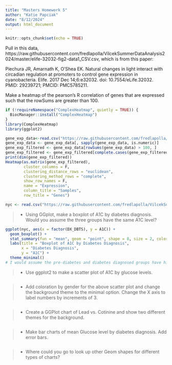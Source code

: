 ```yaml
---
title: "Masters Homework 5"
author: "Katie Papciak"
date: "8/12/2024"
output: html_document
---
```


```r
knitr::opts_chunk$set(echo = TRUE)
```

 

Pull in this data, https://raw.githubusercontent.com/fredlapolla/VilcekSummerDataAnalysis2024/master/elife-32032-fig2-data1_CSV.csv, which is from this paper:

Piechura JR, Amarnath K, O'Shea EK. Natural changes in light interact with circadian regulation at promoters to control gene expression in cyanobacteria. Elife. 2017 Dec 14;6:e32032. doi: 10.7554/eLife.32032. PMID: 29239721; PMCID: PMC5785211.

Make a heatmap of the pearson's R correlation of genes that are expressed such that the rowSums are greater than 100. 

```r
if (!requireNamespace("ComplexHeatmap", quietly = TRUE)) {
  BiocManager::install("ComplexHeatmap")
}
library(ComplexHeatmap)
library(ggplot2)
```

```r
gene_exp_data<-read.csv("https://raw.githubusercontent.com/fredlapolla/VilcekSummerDataAnalysis2024/master/elife-32032-fig2-data1_CSV.csv")
gene_exp_data <- gene_exp_data[, sapply(gene_exp_data, is.numeric)]
gene_exp_filtered <- gene_exp_data[rowSums(gene_exp_data) > 100, ]
gene_exp_filtered <- gene_exp_filtered[complete.cases(gene_exp_filtered), ]
print(dim(gene_exp_filtered))
Heatmap(as.matrix(gene_exp_filtered), 
        cluster_columns = F, 
        clustering_distance_rows = "euclidean",
        clustering_method_rows = "complete", 
        show_row_names = F,
        name = "Expression",
        column_title = "Samples",
        row_title = "Genes")
```



```r
nyc <- read.csv("https://raw.githubusercontent.com/fredlapolla/VilcekSummerDataAnalysis2024/main/NYC_HANES_DIAB.csv")
```



>- Using GGplot, make a boxplot of A1C by diabetes diagnosis. Would you assume the three groups have the same A1C level? 

```r
ggplot(nyc, aes(x = factor(DX_DBTS), y = A1C)) + 
  geom_boxplot() +
  stat_summary(fun = "mean", geom = "point", shape = 8, size = 2, color = "white") +
  labs(title = "Boxplot of A1C by Diabetes Diagnosis",
       x = "Diabetes Diagnosis",
       y = "A1C") +
  theme_minimal()
# I would assume the pre-diabetes and diabetes diagnosed groups have higher A1C mean values given that A1C measurement is strongly positively correlated to development of diabetes.
```


>- Use ggplot2 to make a scatter plot of A1C by glucose levels.

```r

```


>- Add coloration by gender for the above scatter plot and change the background theme to the minimal option. Change the X axis to label numbers by increments of 3. 

```r

```

>- Create a GGPlot chart of Lead vs. Cotinine and show two different themes for the background. 

```r

```

>- Make bar charts of mean Glucose level by diabetes diagnosis. Add error bars.

```r

```


>- Where could you go to look up other Geom shapes for different types of charts?


